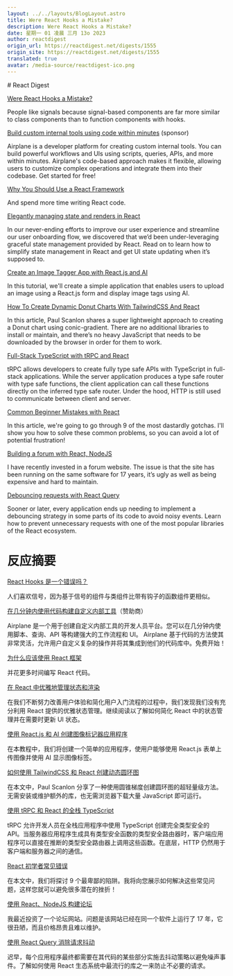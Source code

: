 ```yaml
---
layout: ../../layouts/BlogLayout.astro
title: Were React Hooks a Mistake?
description: Were React Hooks a Mistake?
date: 星期一 01 凌晨 三月 13o 2023
author: reactdigest
origin_url: https://reactdigest.net/digests/1555
origin_site: https://reactdigest.net/digests/1555
translated: true
avatar: /media-source/reactdigest-ico.png
---
```



<Reference client:only="react" title="Were React Hooks a Mistake?" url="https://reactdigest.net/digests/1555" />

<Detail client:only="react">
	# React Digest

[Were React Hooks a Mistake?](https://reactdigest.net/link/14939/a24eb3ef-556d-456e-a6a4-25de0a1cd63b/email)

People like signals because signal-based components are far more similar to class components than to function components with hooks.

[Build custom internal tools using code within minutes](https://reactdigest.net/link/14940/a24eb3ef-556d-456e-a6a4-25de0a1cd63b/email) (sponsor)

Airplane is a developer platform for creating custom internal tools. You can build powerful workflows and UIs using scripts, queries, APIs, and more within minutes. Airplane's code-based approach makes it flexible, allowing users to customize complex operations and integrate them into their codebase. Get started for free!

[Why You Should Use a React Framework](https://reactdigest.net/link/14941/a24eb3ef-556d-456e-a6a4-25de0a1cd63b/email)

And spend more time writing React code.

[Elegantly managing state and renders in React](https://reactdigest.net/link/14942/a24eb3ef-556d-456e-a6a4-25de0a1cd63b/email)

In our never-ending efforts to improve our user experience and streamline our user onboarding flow, we discovered that we’d been under-leveraging graceful state management provided by React. Read on to learn how to simplify state management in React and get UI state updating when it’s supposed to.

[Create an Image Tagger App with React.js and AI](https://reactdigest.net/link/14943/a24eb3ef-556d-456e-a6a4-25de0a1cd63b/email)

In this tutorial, we'll create a simple application that enables users to upload an image using a React.js form and display image tags using AI.

[How To Create Dynamic Donut Charts With TailwindCSS And React](https://reactdigest.net/link/14944/a24eb3ef-556d-456e-a6a4-25de0a1cd63b/email)

In this article, Paul Scanlon shares a super lightweight approach to creating a Donut chart using conic-gradient. There are no additional libraries to install or maintain, and there’s no heavy JavaScript that needs to be downloaded by the browser in order for them to work.

[Full-Stack TypeScript with tRPC and React](https://reactdigest.net/link/14945/a24eb3ef-556d-456e-a6a4-25de0a1cd63b/email)

tRPC allows developers to create fully type safe APIs with TypeScript in full-stack applications. While the server application produces a type safe router with type safe functions, the client application can call these functions directly on the inferred type safe router. Under the hood, HTTP is still used to communicate between client and server.

[Common Beginner Mistakes with React](https://reactdigest.net/link/14946/a24eb3ef-556d-456e-a6a4-25de0a1cd63b/email)

In this article, we're going to go through 9 of the most dastardly gotchas. I'll show you how to solve these common problems, so you can avoid a lot of potential frustration!

[Building a forum with React, NodeJS](https://reactdigest.net/link/14947/a24eb3ef-556d-456e-a6a4-25de0a1cd63b/email)

I have recently invested in a forum website. The issue is that the site has been running on the same software for 17 years, it’s ugly as well as being expensive and hard to maintain.

[Debouncing requests with React Query](https://reactdigest.net/link/14948/a24eb3ef-556d-456e-a6a4-25de0a1cd63b/email)

Sooner or later, every application ends up needing to implement a debouncing strategy in some parts of its code to avoid noisy events. Learn how to prevent unnecessary requests with one of the most popular libraries of the React ecosystem.


</Detail>

# 反应摘要

[React Hooks 是一个错误吗？](https://reactdigest.net/link/14939/a24eb3ef-556d-456e-a6a4-25de0a1cd63b/email)

人们喜欢信号，因为基于信号的组件与类组件比带有钩子的函数组件更相似。

[在几分钟内使用代码构建自定义内部工具](https://reactdigest.net/link/14940/a24eb3ef-556d-456e-a6a4-25de0a1cd63b/email)（赞助商）

Airplane 是一个用于创建自定义内部工具的开发人员平台。您可以在几分钟内使用脚本、查询、API 等构建强大的工作流程和 UI。 Airplane 基于代码的方法使其非常灵活，允许用户自定义复杂的操作并将其集成到他们的代码库中。免费开始！

[为什么应该使用 React 框架](https://reactdigest.net/link/14941/a24eb3ef-556d-456e-a6a4-25de0a1cd63b/email)

并花更多时间编写 React 代码。

[在 React 中优雅地管理状态和渲染](https://reactdigest.net/link/14942/a24eb3ef-556d-456e-a6a4-25de0a1cd63b/email)

在我们不断努力改善用户体验和简化用户入门流程的过程中，我们发现我们没有充分利用 React 提供的优雅状态管理。继续阅读以了解如何简化 React 中的状态管理并在需要时更新 UI 状态。

[使用 React.js 和 AI 创建图像标记器应用程序](https://reactdigest.net/link/14943/a24eb3ef-556d-456e-a6a4-25de0a1cd63b/email)

在本教程中，我们将创建一个简单的应用程序，使用户能够使用 React.js 表单上传图像并使用 AI 显示图像标签。

[如何使用 TailwindCSS 和 React 创建动态圆环图](https://reactdigest.net/link/14944/a24eb3ef-556d-456e-a6a4-25de0a1cd63b/email)

在本文中，Paul Scanlon 分享了一种使用圆锥梯度创建圆环图的超轻量级方法。无需安装或维护额外的库，也无需浏览器下载大量 JavaScript 即可运行。

[使用 tRPC 和 React 的全栈 TypeScript](https://reactdigest.net/link/14945/a24eb3ef-556d-456e-a6a4-25de0a1cd63b/email)

tRPC 允许开发人员在全栈应用程序中使用 TypeScript 创建完全类型安全的 API。当服务器应用程序生成具有类型安全函数的类型安全路由器时，客户端应用程序可以直接在推断的类型安全路由器上调用这些函数。在底层，HTTP 仍然用于客户端和服务器之间的通信。

[React 初学者常见错误](https://reactdigest.net/link/14946/a24eb3ef-556d-456e-a6a4-25de0a1cd63b/email)

在本文中，我们将探讨 9 个最卑鄙的陷阱。我将向您展示如何解决这些常见问题，这样您就可以避免很多潜在的挫折！

[使用 React、NodeJS 构建论坛](https://reactdigest.net/link/14947/a24eb3ef-556d-456e-a6a4-25de0a1cd63b/email)

我最近投资了一个论坛网站。问题是该网站已经在同一个软件上运行了 17 年，它很丑陋，而且价格昂贵且难以维护。

[使用 React Query 消除请求抖动](https://reactdigest.net/link/14948/a24eb3ef-556d-456e-a6a4-25de0a1cd63b/email)

迟早，每个应用程序最终都需要在其代码的某些部分实施去抖动策略以避免噪声事件。了解如何使用 React 生态系统中最流行的库之一来防止不必要的请求。


